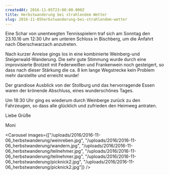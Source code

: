 ```yaml
---
createdAt: 2016-11-05T23:00:00.000Z
title: Herbstwanderung bei strahlendem Wetter
slug: 2016-11-05herbstwanderung-bei-strahlendem-wetter
---
```


Eine Schar von unentwegten Tennisspielern traf sich am Sonntag den 
23.10.16 um 12:30 Uhr am unteren Schloss in Bischberg, um die Anfahrt 
nach Oberschwarzach anzutreten.

Nach kurzer Anreise gings los in eine kombinierte Weinberg-und 
Steigerwald-Wanderung. Die sehr gute Stimmung wurde durch eine 
improvisierte Brotzeit mit Federweißen und Frankenwein noch gesteigert, 
so dass nach dieser Stärkung die ca. 8 km lange Wegstrecke kein Problem 
mehr darstellte und erreicht wurde!

Der grandiose Ausblick von der Stollburg und das hervorragende Essen waren der krönende Abschluss, eines wunderschönes Tages.

Um 18:30 Uhr ging es wiederum durch Weinberge zurück zu den 
Fahrzeugen, so dass alle glücklich und zufrieden den Heimweg antraten.

Liebe Grüße

Moni

<Carousel images={["/uploads/2016/2016-11-06_herbstwanderung/weinreben.jpg", "/uploads/2016/2016-11-06_herbstwanderung/wandern.jpg", "/uploads/2016/2016-11-06_herbstwanderung/teilnehmer.jpg", "/uploads/2016/2016-11-06_herbstwanderung/teilnehmer.jpg", "/uploads/2016/2016-11-06_herbstwanderung/picknick2.jpg", "/uploads/2016/2016-11-06_herbstwanderung/picknick2.jpg"]} />
